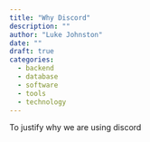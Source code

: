 ```yaml
---
title: "Why Discord"
description: ""
author: "Luke Johnston"
date: ""
draft: true
categories:
  - backend
  - database
  - software
  - tools
  - technology
---
```


To justify why we are using discord
